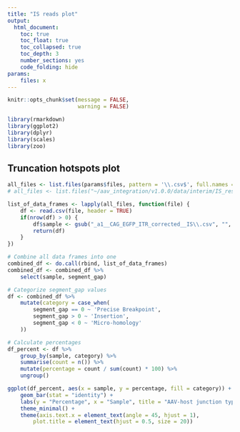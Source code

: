 ```yaml
---
title: "IS reads plot"
output:
  html_document:
    toc: true
    toc_float: true
    toc_collapsed: true
    toc_depth: 3
    number_sections: yes
    code_folding: hide
params:
    files: x
---
```


```r
knitr::opts_chunk$set(message = FALSE,
                      warning = FALSE)
```

```r
library(rmarkdown)
library(ggplot2)
library(dplyr)
library(scales)
library(zoo)
```


## Truncation hotspots plot
```r
all_files <- list.files(params$files, pattern = '\\.csv$', full.names = TRUE)
# all_files <- list.files("~/aav_integration/v1.0.0/data/interim/IS_results/IS_reads/shortRead/230720_M05240_0127_000000000-KVV5C/", pattern = '\\.csv$', full.names = TRUE)

list_of_data_frames <- lapply(all_files, function(file) {
    df <- read.csv(file, header = TRUE)
    if(nrow(df) > 0) {
        df$sample <- gsub("_a1__CAG_EGFP_ITR_corrected__IS\\.csv", "", basename(file))
        return(df)
    }
})

# Combine all data frames into one
combined_df <- do.call(rbind, list_of_data_frames)
combined_df <- combined_df %>%
    select(sample, segment_gap)

# Categorize segment_gap values
df <- combined_df %>%
    mutate(category = case_when(
        segment_gap == 0 ~ 'Precise Breakpoint',
        segment_gap > 0 ~ 'Insertion',
        segment_gap < 0 ~ 'Micro-homology'
    ))

# Calculate percentages
df_percent <- df %>%
    group_by(sample, category) %>%
    summarise(count = n()) %>%
    mutate(percentage = count / sum(count) * 100) %>%
    ungroup()

ggplot(df_percent, aes(x = sample, y = percentage, fill = category)) +
    geom_bar(stat = "identity") +
    labs(y = "Percentage", x = "Sample", title = "AAV-host junction types ", fill = "IS read types") +
    theme_minimal() +
    theme(axis.text.x = element_text(angle = 45, hjust = 1),
        plot.title = element_text(hjust = 0.5, size = 20))
```
